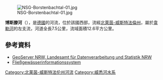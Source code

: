 {{Refimprove|time=2020-07-15T09:29:17+00:00}}
{{Coord|52|13|5|N|8|50|6|E|display=title}}
[[Image:NSG-Borstenbachtal-01.jpg|right]]

'''博斯滕河'''（{{lang-de|Borstenbach}}），是[[德國|德國]]的河流，位於該國西部，流經[[北萊茵-威斯特法倫州|北萊茵-威斯特法倫州]]，屬於[[韦勒河_(威悉河支流)|韋勒河]]的左支流，河道全長7.5公里，流域面積12.6平方公里。

==參考資料==
* [http://www.geoserver.nrw.de/ GeoServer NRW, Landesamt für Datenverarbeitung und Statistik NRW]{{Wayback|url=http://www.geoserver.nrw.de/ |date=20161204115214 }}
*[https://web.archive.org/web/20120808152043/http://fisdt.de/wrrl/page/begruessung.html Fließgewässerinformationssystem]

{{Germany-geo-stub}}

[[Category:北莱茵-威斯特法伦州河流|Category:北莱茵-威斯特法伦州河流]]
[[Category:威悉河水系|Category:威悉河水系]]